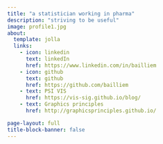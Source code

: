 ```yaml
---
title: "a statistician working in pharma"
description: "striving to be useful"
image: profile1.jpg
about:
  template: jolla
  links:
    - icon: linkedin
      text: linkedIn
      href: https://www.linkedin.com/in/bailliem
    - icon: github
      text: github
      href: https://github.com/bailliem
    - text: PSI VIS
      href: https://vis-sig.github.io/blog/
    - text: Graphics principles 
      href: http://graphicsprinciples.github.io/

page-layout: full
title-block-banner: false
---
```

